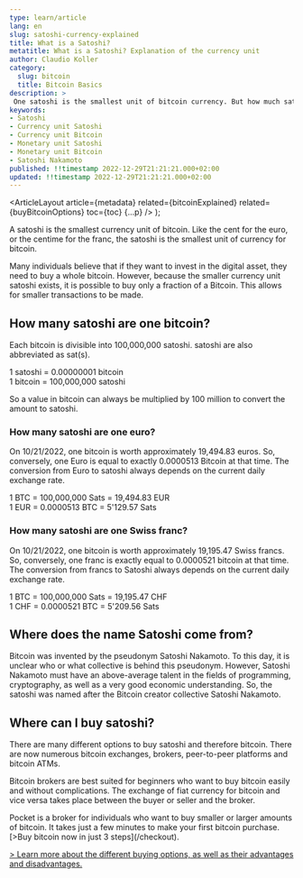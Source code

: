 ```yaml
---
type: learn/article
lang: en
slug: satoshi-currency-explained
title: What is a Satoshi?
metatitle: What is a Satoshi? Explanation of the currency unit
author: Claudio Koller
category:
  slug: bitcoin
  title: Bitcoin Basics
description: >
 One satoshi is the smallest unit of bitcoin currency. But how much satoshi does one bitcoin make? Learn how to convert bitcoin to satoshi. 
keywords:
- Satoshi
- Currency unit Satoshi
- Currency unit Bitcoin
- Monetary unit Satoshi
- Monetary unit Bitcoin
- Satoshi Nakamoto
published: !!timestamp 2022-12-29T21:21:21.000+02:00
updated: !!timestamp 2022-12-29T21:21:21.000+02:00
---
```



  <ArticleLayout
    article={metadata}
    related={bitcoinExplained}
    related={buyBitcoinOptions}
    toc={toc}
    {...p}
  />
);

A satoshi is the smallest currency unit of bitcoin. Like the cent for the euro, or the centime for the franc, the satoshi is the smallest unit of currency for bitcoin. 

Many individuals believe that if they want to invest in the digital asset, they need to buy a whole bitcoin. However, because the smaller currency unit satoshi exists, it is possible to buy only a fraction of a Bitcoin. This allows for smaller transactions to be made.

## How many satoshi are one bitcoin?

Each bitcoin is divisible into 100,000,000 satoshi. satoshi are also abbreviated as sat(s). 

<Callout icon = "🪙">
1 satoshi = 0.00000001 bitcoin <br />
1 bitcoin = 100,000,000 satoshi
</Callout>

So a value in bitcoin can always be multiplied by 100 million to convert the amount to satoshi. 

### How many satoshi are one euro?

On 10/21/2022, one bitcoin is worth approximately 19,494.83 euros. So, conversely, one Euro is equal to exactly 0.0000513 Bitcoin at that time. The conversion from Euro to satoshi always depends on the current daily exchange rate. 

<Callout icon = "🪙">
1 BTC = 100,000,000 Sats = 19,494.83 EUR <br />
1 EUR = 0.0000513 BTC = 5'129.57 Sats
</Callout>

### How many satoshi are one Swiss franc?

On 10/21/2022, one bitcoin is worth approximately 19,195.47 Swiss francs. So, conversely, one franc is exactly equal to 0.0000521 bitcoin at that time. The conversion from francs to Satoshi always depends on the current daily exchange rate. 

<Callout icon = "🪙">
1 BTC = 100,000,000 Sats = 19,195.47 CHF <br />
1 CHF = 0.0000521 BTC = 5'209.56 Sats
</Callout>

## Where does the name Satoshi come from?

Bitcoin was invented by the pseudonym Satoshi Nakamoto. To this day, it is unclear who or what collective is behind this pseudonym. However, Satoshi Nakamoto must have an above-average talent in the fields of programming, cryptography, as well as a very good economic understanding. So, the satoshi was named after the Bitcoin creator collective Satoshi Nakamoto. 

## Where can I buy satoshi?

There are many different options to buy satoshi and therefore bitcoin. There are now numerous bitcoin exchanges, brokers, peer-to-peer platforms and bitcoin ATMs. 

Bitcoin brokers are best suited for beginners who want to buy bitcoin easily and without complications. The exchange of fiat currency for bitcoin and vice versa takes place between the buyer or seller and the broker.

<Callout icon = "💡">
 Pocket is a broker for individuals who want to buy smaller or larger amounts of bitcoin. It takes just a few minutes to make your first bitcoin purchase.
[>Buy bitcoin now in just 3 steps](/checkout).

</Callout>

[> Learn more about the different buying options, as well as their advantages and disadvantages.](/learn/bitcoin/buy-bitcoin-options)